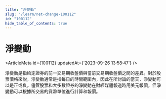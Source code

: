 ```yaml
---
title: "淨變動"
slug: "/learn/net-change-100112"
id: "100112"
hide_table_of_contents: true
---
```



# 淨變動

<ArticleMeta id={100112} updatedAt={'2023-09-26 13:58:47'} />
<div className='border-solid border-b border-t-0 my-4 border-[var(--ifm-color-gray-300)]' />

淨變動是指給定證券的前一交易期收盤價與當前交易期收盤價之間的差異。對於股票價格來説，淨變動通常是指每日的時間範圍內，因此在所討論的當天，淨變動可以是正或負。儘管股票和大多數證券的淨變動在財經媒體報道時用美元報價，但淨變動可以根據所交易的貨幣單位進行計算和報價。
